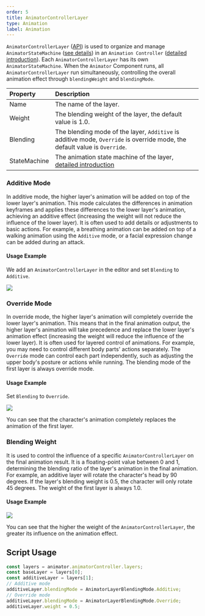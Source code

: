 ```yaml
---
order: 5
title: AnimatorControllerLayer
type: Animation
label: Animation
---
```


`AnimatorControllerLayer` ([API](/apis/core/#AnimatorControllerLayer)) is used to organize and manage `AnimatorStateMachine` ([see details](/docs/animation/state-machine/)) in an `Animation Controller` ([detailed introduction](/docs/animation/animatorController)). Each `AnimatorControllerLayer` has its own `AnimatorStateMachine`. When the `Animator` Component runs, all `AnimatorControllerLayer` run simultaneously, controlling the overall animation effect through `blendingWeight` and `blendingMode`.

| Property     | Description                                                                           |
| :------- | :--------------------------------------------------------------------------------- |
| Name     | The name of the layer.                                                                       |
| Weight   | The blending weight of the layer, the default value is 1.0.                                                    |
| Blending | The blending mode of the layer, `Additive` is additive mode, `Override` is override mode, the default value is `Override`. |
| StateMachine | The animation state machine of the layer, [detailed introduction](/docs/animation/state-machine/) |

### Additive Mode
In additive mode, the higher layer's animation will be added on top of the lower layer's animation. This mode calculates the differences in animation keyframes and applies these differences to the lower layer's animation, achieving an additive effect (increasing the weight will not reduce the influence of the lower layer). It is often used to add details or adjustments to basic actions. For example, a breathing animation can be added on top of a walking animation using the `Additive` mode, or a facial expression change can be added during an attack.

#### Usage Example
We add an `AnimatorControllerLayer` in the editor and set `Blending` to `Additive`.

<Image src="https://mdn.alipayobjects.com/huamei_3zduhr/afts/img/A*JyqiQ6kvqBcAAAAAAAAAAAAADsJ_AQ/original" />

### Override Mode
In override mode, the higher layer's animation will completely override the lower layer's animation. This means that in the final animation output, the higher layer's animation will take precedence and replace the lower layer's animation effect (increasing the weight will reduce the influence of the lower layer). It is often used for layered control of animations. For example, you may need to control different body parts' actions separately. The `Override` mode can control each part independently, such as adjusting the upper body's posture or actions while running.
<Callout type="info">
The blending mode of the first layer is always override mode.
</Callout>

#### Usage Example
Set `Blending` to `Override`.

<Image src="https://mdn.alipayobjects.com/huamei_3zduhr/afts/img/A*5TfbQJjPZDMAAAAAAAAAAAAADsJ_AQ/original" />

You can see that the character's animation completely replaces the animation of the first layer.

### Blending Weight
It is used to control the influence of a specific `AnimatorControllerLayer` on the final animation result. It is a floating-point value between 0 and 1, determining the blending ratio of the layer's animation in the final animation. For example, an additive layer will rotate the character's head by 90 degrees. If the layer's blending weight is 0.5, the character will only rotate 45 degrees.
<Callout type="info">
The weight of the first layer is always 1.0.
</Callout>

#### Usage Example
<Image src="https://mdn.alipayobjects.com/huamei_3zduhr/afts/img/A*HSxgTZIDqQ0AAAAAAAAAAAAADsJ_AQ/original" />

You can see that the higher the weight of the `AnimatorControllerLayer`, the greater its influence on the animation effect.

## Script Usage

```typescript
const layers = animator.animatorController.layers;
const baseLayer = layers[0];
const additiveLayer = layers[1];
// Additive mode
additiveLayer.blendingMode = AnimatorLayerBlendingMode.Additive;
// Override mode
additiveLayer.blendingMode = AnimatorLayerBlendingMode.Override;
additiveLayer.weight = 0.5;
```
<Playground href="/embed/skeleton-animation-additive" />
